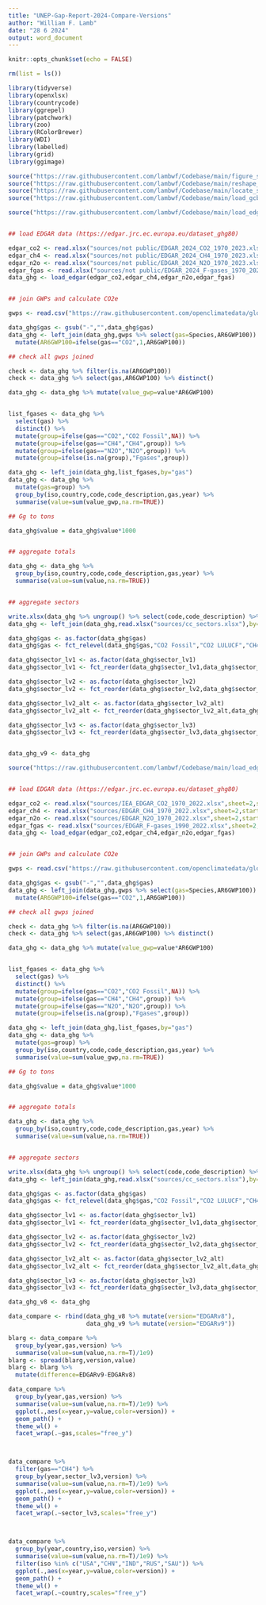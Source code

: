 ```yaml
---
title: "UNEP-Gap-Report-2024-Compare-Versions"
author: "William F. Lamb"
date: "28 6 2024"
output: word_document
---
```


```r

knitr::opts_chunk$set(echo = FALSE)

rm(list = ls())

library(tidyverse)
library(openxlsx)
library(countrycode)
library(ggrepel)
library(patchwork)
library(zoo)
library(RColorBrewer)
library(WDI)
library(labelled)
library(grid)
library(ggimage)

source("https://raw.githubusercontent.com/lambwf/Codebase/main/figure_style.R")
source("https://raw.githubusercontent.com/lambwf/Codebase/main/reshape_with_labels.R")
source("https://raw.githubusercontent.com/lambwf/Codebase/main/locate_shares.R")
source("https://raw.githubusercontent.com/lambwf/Codebase/main/load_gcb_countries_v2023.R")


```

```r

source("https://raw.githubusercontent.com/lambwf/Codebase/main/load_edgar_v9.R")


## load EDGAR data (https://edgar.jrc.ec.europa.eu/dataset_ghg80)

edgar_co2 <- read.xlsx("sources/not public/EDGAR_2024_CO2_1970_2023.xlsx",sheet=1,startRow=9)
edgar_ch4 <- read.xlsx("sources/not public/EDGAR_2024_CH4_1970_2023.xlsx",sheet=1,startRow = 9)
edgar_n2o <- read.xlsx("sources/not public/EDGAR_2024_N2O_1970_2023.xlsx",sheet=1,startRow = 9)
edgar_fgas <- read.xlsx("sources/not public/EDGAR_2024_F-gases_1970_2023.xlsx",sheet=1,startRow = 9)
data_ghg <- load_edgar(edgar_co2,edgar_ch4,edgar_n2o,edgar_fgas)


## join GWPs and calculate CO2e

gwps <- read.csv("https://raw.githubusercontent.com/openclimatedata/globalwarmingpotentials/main/globalwarmingpotentials.csv",skip = 10)

data_ghg$gas <- gsub("-","",data_ghg$gas)
data_ghg <- left_join(data_ghg,gwps %>% select(gas=Species,AR6GWP100)) %>% 
  mutate(AR6GWP100=ifelse(gas=="CO2",1,AR6GWP100))

## check all gwps joined

check <- data_ghg %>% filter(is.na(AR6GWP100))
check <- data_ghg %>% select(gas,AR6GWP100) %>% distinct()

data_ghg <- data_ghg %>% mutate(value_gwp=value*AR6GWP100)


list_fgases <- data_ghg %>% 
  select(gas) %>% 
  distinct() %>% 
  mutate(group=ifelse(gas=="CO2","CO2 Fossil",NA)) %>% 
  mutate(group=ifelse(gas=="CH4","CH4",group)) %>% 
  mutate(group=ifelse(gas=="N2O","N2O",group)) %>% 
  mutate(group=ifelse(is.na(group),"Fgases",group))

data_ghg <- left_join(data_ghg,list_fgases,by="gas")
data_ghg <- data_ghg %>% 
  mutate(gas=group) %>% 
  group_by(iso,country,code,code_description,gas,year) %>% 
  summarise(value=sum(value_gwp,na.rm=TRUE))

## Gg to tons

data_ghg$value = data_ghg$value*1000


## aggregate totals

data_ghg <- data_ghg %>% 
  group_by(iso,country,code,code_description,gas,year) %>% 
  summarise(value=sum(value,na.rm=TRUE))


## aggregate sectors

write.xlsx(data_ghg %>% ungroup() %>% select(code,code_description) %>% distinct() %>% arrange(code),"cc_sectors.xlsx")
data_ghg <- left_join(data_ghg,read.xlsx("sources/cc_sectors.xlsx"),by=join_by(code, code_description))

data_ghg$gas <- as.factor(data_ghg$gas)
data_ghg$gas <- fct_relevel(data_ghg$gas,"CO2 Fossil","CO2 LULUCF","CH4","N2O","Fgases")

data_ghg$sector_lv1 <- as.factor(data_ghg$sector_lv1)
data_ghg$sector_lv1 <- fct_reorder(data_ghg$sector_lv1,data_ghg$sector_lv1_order)

data_ghg$sector_lv2 <- as.factor(data_ghg$sector_lv2)
data_ghg$sector_lv2 <- fct_reorder(data_ghg$sector_lv2,data_ghg$sector_lv2_order)

data_ghg$sector_lv2_alt <- as.factor(data_ghg$sector_lv2_alt)
data_ghg$sector_lv2_alt <- fct_reorder(data_ghg$sector_lv2_alt,data_ghg$sector_lv2_order)

data_ghg$sector_lv3 <- as.factor(data_ghg$sector_lv3)
data_ghg$sector_lv3 <- fct_reorder(data_ghg$sector_lv3,data_ghg$sector_lv3_order)


data_ghg_v9 <- data_ghg

```

```r


source("https://raw.githubusercontent.com/lambwf/Codebase/main/load_edgar_v8.R")


## load EDGAR data (https://edgar.jrc.ec.europa.eu/dataset_ghg80)

edgar_co2 <- read.xlsx("sources/IEA_EDGAR_CO2_1970_2022.xlsx",sheet=2,startRow=9)
edgar_ch4 <- read.xlsx("sources/EDGAR_CH4_1970_2022.xlsx",sheet=2,startRow = 9)
edgar_n2o <- read.xlsx("sources/EDGAR_N2O_1970_2022.xlsx",sheet=2,startRow = 9)
edgar_fgas <- read.xlsx("sources/EDGAR_F-gases_1990_2022.xlsx",sheet=2,startRow = 9)
data_ghg <- load_edgar(edgar_co2,edgar_ch4,edgar_n2o,edgar_fgas)


## join GWPs and calculate CO2e

gwps <- read.csv("https://raw.githubusercontent.com/openclimatedata/globalwarmingpotentials/main/globalwarmingpotentials.csv",skip = 10)

data_ghg$gas <- gsub("-","",data_ghg$gas)
data_ghg <- left_join(data_ghg,gwps %>% select(gas=Species,AR6GWP100)) %>% 
  mutate(AR6GWP100=ifelse(gas=="CO2",1,AR6GWP100))

## check all gwps joined

check <- data_ghg %>% filter(is.na(AR6GWP100))
check <- data_ghg %>% select(gas,AR6GWP100) %>% distinct()

data_ghg <- data_ghg %>% mutate(value_gwp=value*AR6GWP100)


list_fgases <- data_ghg %>% 
  select(gas) %>% 
  distinct() %>% 
  mutate(group=ifelse(gas=="CO2","CO2 Fossil",NA)) %>% 
  mutate(group=ifelse(gas=="CH4","CH4",group)) %>% 
  mutate(group=ifelse(gas=="N2O","N2O",group)) %>% 
  mutate(group=ifelse(is.na(group),"Fgases",group))

data_ghg <- left_join(data_ghg,list_fgases,by="gas")
data_ghg <- data_ghg %>% 
  mutate(gas=group) %>% 
  group_by(iso,country,code,code_description,gas,year) %>% 
  summarise(value=sum(value_gwp,na.rm=TRUE))

## Gg to tons

data_ghg$value = data_ghg$value*1000


## aggregate totals

data_ghg <- data_ghg %>% 
  group_by(iso,country,code,code_description,gas,year) %>% 
  summarise(value=sum(value,na.rm=TRUE))


## aggregate sectors

write.xlsx(data_ghg %>% ungroup() %>% select(code,code_description) %>% distinct() %>% arrange(code),"cc_sectors.xlsx")
data_ghg <- left_join(data_ghg,read.xlsx("sources/cc_sectors.xlsx"),by=join_by(code, code_description))

data_ghg$gas <- as.factor(data_ghg$gas)
data_ghg$gas <- fct_relevel(data_ghg$gas,"CO2 Fossil","CO2 LULUCF","CH4","N2O","Fgases")

data_ghg$sector_lv1 <- as.factor(data_ghg$sector_lv1)
data_ghg$sector_lv1 <- fct_reorder(data_ghg$sector_lv1,data_ghg$sector_lv1_order)

data_ghg$sector_lv2 <- as.factor(data_ghg$sector_lv2)
data_ghg$sector_lv2 <- fct_reorder(data_ghg$sector_lv2,data_ghg$sector_lv2_order)

data_ghg$sector_lv2_alt <- as.factor(data_ghg$sector_lv2_alt)
data_ghg$sector_lv2_alt <- fct_reorder(data_ghg$sector_lv2_alt,data_ghg$sector_lv2_order)

data_ghg$sector_lv3 <- as.factor(data_ghg$sector_lv3)
data_ghg$sector_lv3 <- fct_reorder(data_ghg$sector_lv3,data_ghg$sector_lv3_order)

data_ghg_v8 <- data_ghg
```


```r


data_compare <- rbind(data_ghg_v8 %>% mutate(version="EDGARv8"),
                      data_ghg_v9 %>% mutate(version="EDGARv9"))

blarg <- data_compare %>% 
  group_by(year,gas,version) %>% 
  summarise(value=sum(value,na.rm=T)/1e9)
blarg <- spread(blarg,version,value)
blarg <- blarg %>% 
  mutate(difference=EDGARv9-EDGARv8)

data_compare %>% 
  group_by(year,gas,version) %>% 
  summarise(value=sum(value,na.rm=T)/1e9) %>% 
  ggplot(.,aes(x=year,y=value,color=version)) +
  geom_path() +
  theme_wl() +
  facet_wrap(.~gas,scales="free_y")



data_compare %>% 
  filter(gas=="CH4") %>% 
  group_by(year,sector_lv3,version) %>% 
  summarise(value=sum(value,na.rm=T)/1e9) %>%
  ggplot(.,aes(x=year,y=value,color=version)) +
  geom_path() +
  theme_wl() +
  facet_wrap(.~sector_lv3,scales="free_y")



data_compare %>% 
  group_by(year,country,iso,version) %>% 
  summarise(value=sum(value,na.rm=T)/1e9) %>% 
  filter(iso %in% c("USA","CHN","IND","RUS","SAU")) %>% 
  ggplot(.,aes(x=year,y=value,color=version)) +
  geom_path() +
  theme_wl() +
  facet_wrap(.~country,scales="free_y")


```
